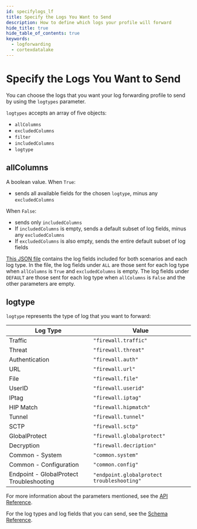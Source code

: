 ```yaml
---
id: specifylogs_lf
title: Specify the Logs You Want to Send
description: How to define which logs your profile will forward
hide_title: true
hide_table_of_contents: true
keywords:
  - logforwarding
  - cortexdatalake
---
```


# Specify the Logs You Want to Send

You can choose the logs that you want your log forwarding profile to send by using the `logtypes` parameter.

`logtypes` accepts an array of five objects:

- `allColumns`
- `excludedColumns`
- `filter`
- `includedColumns`
- `logtype`

## allColumns

A boolean value. When `True`:
- sends all available fields for the chosen `logtype`, minus any `excludedColumns`

When `False`:
- sends only `includedColumns`
- If `includedColumns` is empty, sends a default subset of log fields, minus any `excludedColumns`
- If `excludedColumns` is also empty, sends the entire default subset of log fields

[This JSON file](/cdl/logforwarding/downloads/columns.json) contains the log fields included for
both scenarios and each log type. In the file, the log fields under `ALL` are those sent for each
log type when `allColumns` is `True` and `excludedColumns` is empty. The log fields under `DEFAULT`
are those sent for each log type when `allColumns` is `False` and the other parameters are empty.

## logtype
`logtype` represents the type of log that you want to forward:

|Log Type| Value |
|--|--|
| Traffic | `"firewall.traffic"` |
| Threat | `"firewall.threat"` |
| Authentication | `"firewall.auth"` |
| URL | `"firewall.url"` |
| File | `"firewall.file"` |
| UserID | `"firewall.userid"` |
| IPtag | `"firewall.iptag"` |
| HIP Match | `"firewall.hipmatch"` |
| Tunnel | `"firewall.tunnel"` |
| SCTP | `"firewall.sctp"` |
| GlobalProtect |`"firewall.globalprotect"`  |
| Decryption | `"firewall.decription"` |
| Common - System | `"common.system"` |
| Common - Configuration | `"common.config"` |
|Endpoint - GlobalProtect Troubleshooting|`"endpoint.globalprotect troubleshooting"`|

For more information about the parameters mentioned, see the [API Reference](/cdl/api/log-forwarding/).

For the log types and log fields that you can send, see the [Schema Reference](https://docs.paloaltonetworks.com/cortex/cortex-data-lake/log-forwarding-schema-reference).


